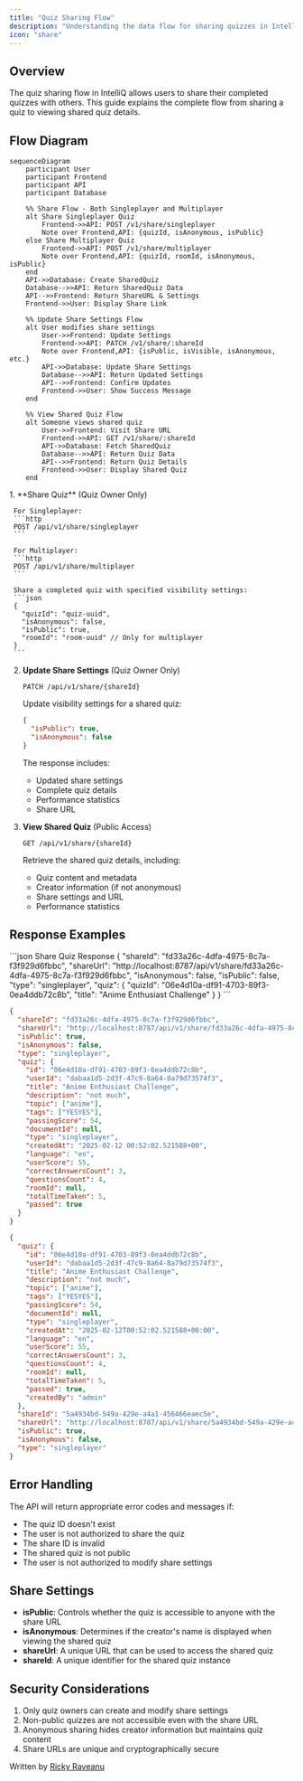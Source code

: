 ```yaml
---
title: "Quiz Sharing Flow"
description: "Understanding the data flow for sharing quizzes in IntelliQ"
icon: "share"
---
```


## Overview

The quiz sharing flow in IntelliQ allows users to share their completed quizzes with others. This guide explains the complete flow from sharing a quiz to viewing shared quiz details.

## Flow Diagram

```mermaid
sequenceDiagram
    participant User
    participant Frontend
    participant API
    participant Database

    %% Share Flow - Both Singleplayer and Multiplayer
    alt Share Singleplayer Quiz
        Frontend->>API: POST /v1/share/singleplayer
        Note over Frontend,API: {quizId, isAnonymous, isPublic}
    else Share Multiplayer Quiz
        Frontend->>API: POST /v1/share/multiplayer
        Note over Frontend,API: {quizId, roomId, isAnonymous, isPublic}
    end
    API->>Database: Create SharedQuiz
    Database-->>API: Return SharedQuiz Data
    API-->>Frontend: Return ShareURL & Settings
    Frontend->>User: Display Share Link

    %% Update Share Settings Flow
    alt User modifies share settings
        User->>Frontend: Update Settings
        Frontend->>API: PATCH /v1/share/:shareId
        Note over Frontend,API: {isPublic, isVisible, isAnonymous, etc.}
        API->>Database: Update Share Settings
        Database-->>API: Return Updated Settings
        API-->>Frontend: Confirm Updates
        Frontend->>User: Show Success Message
    end

    %% View Shared Quiz Flow
    alt Someone views shared quiz
        User->>Frontend: Visit Share URL
        Frontend->>API: GET /v1/share/:shareId
        API->>Database: Fetch SharedQuiz
        Database-->>API: Return Quiz Data
        API-->>Frontend: Return Quiz Details
        Frontend->>User: Display Shared Quiz
    end
```

<Steps>
  1. **Share Quiz** (Quiz Owner Only)
     
     For Singleplayer:
     ```http
     POST /api/v1/share/singleplayer
     ```
     
     For Multiplayer:
     ```http
     POST /api/v1/share/multiplayer
     ```
     
     Share a completed quiz with specified visibility settings:
     ```json
     {
       "quizId": "quiz-uuid",
       "isAnonymous": false,
       "isPublic": true,
       "roomId": "room-uuid" // Only for multiplayer
     }
     ```

2. **Update Share Settings** (Quiz Owner Only)

   ```http
   PATCH /api/v1/share/{shareId}
   ```

   Update visibility settings for a shared quiz:

   ```json
   {
     "isPublic": true,
     "isAnonymous": false
   }
   ```

   The response includes:

   - Updated share settings
   - Complete quiz details
   - Performance statistics
   - Share URL

3. **View Shared Quiz** (Public Access)

   ```http
   GET /api/v1/share/{shareId}
   ```

   Retrieve the shared quiz details, including:

   - Quiz content and metadata
   - Creator information (if not anonymous)
   - Share settings and URL
   - Performance statistics

</Steps>

## Response Examples

<CodeGroup>
```json Share Quiz Response
{
  "shareId": "fd33a26c-4dfa-4975-8c7a-f3f929d6fbbc",
  "shareUrl": "http://localhost:8787/api/v1/share/fd33a26c-4dfa-4975-8c7a-f3f929d6fbbc",
  "isAnonymous": false,
  "isPublic": false,
  "type": "singleplayer",
  "quiz": {
    "quizId": "06e4d10a-df91-4703-89f3-0ea4ddb72c8b",
    "title": "Anime Enthusiast Challenge"
  }
}
```

```json Update Share Response
{
  "shareId": "fd33a26c-4dfa-4975-8c7a-f3f929d6fbbc",
  "shareUrl": "http://localhost:8787/api/v1/share/fd33a26c-4dfa-4975-8c7a-f3f929d6fbbc",
  "isPublic": true,
  "isAnonymous": false,
  "type": "singleplayer",
  "quiz": {
    "id": "06e4d10a-df91-4703-89f3-0ea4ddb72c8b",
    "userId": "dabaa1d5-2d3f-47c9-8a64-8a79d73574f3",
    "title": "Anime Enthusiast Challenge",
    "description": "not much",
    "topic": ["anime"],
    "tags": ["YESYES"],
    "passingScore": 54,
    "documentId": null,
    "type": "singleplayer",
    "createdAt": "2025-02-12 00:52:02.521588+00",
    "language": "en",
    "userScore": 55,
    "correctAnswersCount": 3,
    "questionsCount": 4,
    "roomId": null,
    "totalTimeTaken": 5,
    "passed": true
  }
}
```

```json View Shared Quiz Response
{
  "quiz": {
    "id": "06e4d10a-df91-4703-89f3-0ea4ddb72c8b",
    "userId": "dabaa1d5-2d3f-47c9-8a64-8a79d73574f3",
    "title": "Anime Enthusiast Challenge",
    "description": "not much",
    "topic": ["anime"],
    "tags": ["YESYES"],
    "passingScore": 54,
    "documentId": null,
    "type": "singleplayer",
    "createdAt": "2025-02-12T00:52:02.521588+00:00",
    "language": "en",
    "userScore": 55,
    "correctAnswersCount": 3,
    "questionsCount": 4,
    "roomId": null,
    "totalTimeTaken": 5,
    "passed": true,
    "createdBy": "admin"
  },
  "shareId": "5a4934bd-549a-429e-a4a1-456466eaec5e",
  "shareUrl": "http://localhost:8787/api/v1/share/5a4934bd-549a-429e-a4a1-456466eaec5e",
  "isPublic": true,
  "isAnonymous": false,
  "type": "singleplayer"
}
```

</CodeGroup>

## Error Handling

The API will return appropriate error codes and messages if:

- The quiz ID doesn't exist
- The user is not authorized to share the quiz
- The share ID is invalid
- The shared quiz is not public
- The user is not authorized to modify share settings

## Share Settings

- **isPublic**: Controls whether the quiz is accessible to anyone with the share URL
- **isAnonymous**: Determines if the creator's name is displayed when viewing the shared quiz
- **shareUrl**: A unique URL that can be used to access the shared quiz
- **shareId**: A unique identifier for the shared quiz instance

## Security Considerations

1. Only quiz owners can create and modify share settings
2. Non-public quizzes are not accessible even with the share URL
3. Anonymous sharing hides creator information but maintains quiz content
4. Share URLs are unique and cryptographically secure

Written by [Ricky Raveanu](mailto:contact@rickyraveanu.com)
